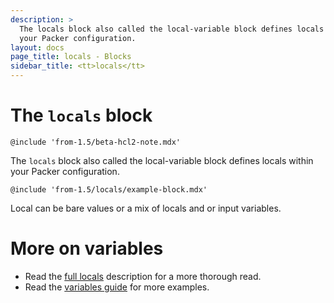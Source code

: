 ```yaml
---
description: >
  The locals block also called the local-variable block defines locals within
  your Packer configuration. 
layout: docs
page_title: locals - Blocks
sidebar_title: <tt>locals</tt>
---
```


# The `locals` block

`@include 'from-1.5/beta-hcl2-note.mdx'`

The `locals` block also called the local-variable block defines locals within
your Packer configuration. 

`@include 'from-1.5/locals/example-block.mdx'`

Local can be bare values or a mix of locals and or input variables.

# More on variables

- Read the [full locals](/docs/from-1.5/locals) description for a more
  thorough read.
- Read the [variables guide](/guides/hcl/variables) for more examples.